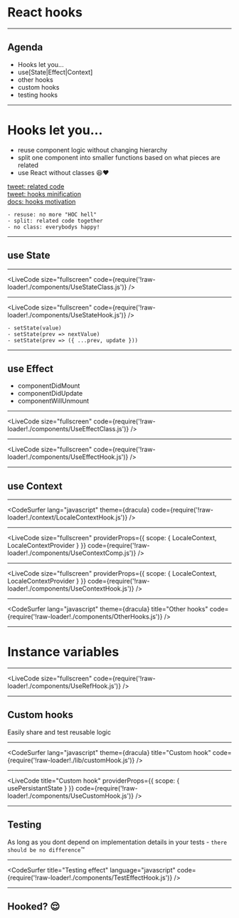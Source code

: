 
<Head>
  <title>React hooks</title>
</Head>

# React hooks

---

## Agenda

- Hooks let you...
- use[State|Effect|Context]
- other hooks
- custom hooks
- testing hooks

---

# Hooks let you...

- reuse component logic without changing hierarchy
- split one component into smaller functions based on what pieces are related
- use React without classes 😆❤️

[tweet: related code](https://twitter.com/threepointone/status/1056594421079261185)  
[tweet: hooks minification](https://twitter.com/jamiebuilds/status/1056015484364087297)  
[docs: hooks motivation](https://reactjs.org/docs/hooks-intro.html#motivation)

```notes
- resuse: no more "HOC hell"
- split: related code together
- no class: everybodys happy!
```

---

## use State

---

<LiveCode size="fullscreen" code={require('!raw-loader!./components/UseStateClass.js')} />

---

<LiveCode size="fullscreen" code={require('!raw-loader!./components/UseStateHook.js')} />

```notes
- setState(value)
- setState(prev => nextValue)
- setState(prev => ({ ...prev, update }))
```

---

## use Effect

- componentDidMount
- componentDidUpdate
- componentWillUnmount

---

<LiveCode size="fullscreen" code={require('!raw-loader!./components/UseEffectClass.js')} />

---

<LiveCode size="fullscreen" code={require('!raw-loader!./components/UseEffectHook.js')} />

---

## use Context

---

<CodeSurfer
  lang="javascript"
  theme={dracula}
  code={require('!raw-loader!./context/LocaleContextHook.js')}
/>

---

<LiveCode
  size="fullscreen"
  providerProps={{
    scope: { LocaleContext, LocaleContextProvider }
  }}
  code={require('!raw-loader!./components/UseContextComp.js')}
/>

---

<LiveCode
  size="fullscreen"
  providerProps={{
    scope: { LocaleContext, LocaleContextProvider }
  }}
  code={require('!raw-loader!./components/UseContextHook.js')}
/>

---

<CodeSurfer
  lang="javascript"
  theme={dracula}
  title="Other hooks"
  code={require('!raw-loader!./components/OtherHooks.js')}
/>

---

# Instance variables

---

<LiveCode size="fullscreen" code={require('!raw-loader!./components/UseRefHook.js')} />

---

## Custom hooks

Easily share and test reusable logic

---

<CodeSurfer
  lang="javascript"
  theme={dracula}
  title="Custom hook"
  code={require('!raw-loader!./lib/customHook.js')}
/>

---

<LiveCode
  title="Custom hook"
  providerProps={{
    scope: { usePersistantState }
  }}
  code={require('!raw-loader!./components/UseCustomHook.js')}
/>

---

## Testing

As long as you dont depend on implementation details in your tests - `there should be no difference`™

---

<CodeSurfer
  title="Testing effect"
  language="javascript"
  code={require('!raw-loader!./components/TestEffectHook.js')}
/>

---

## Hooked? 😌
